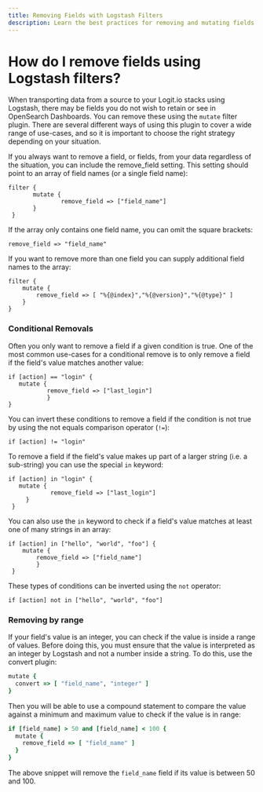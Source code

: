 ```yaml
---
title: Removing Fields with Logstash Filters
description: Learn the best practices for removing and mutating fields in your logs and metrics using Logstash filters
---
```


# How do I remove fields using Logstash filters?

When transporting data from a source to your Logit.io stacks using Logstash, there may be fields you do not wish to retain or see in OpenSearch Dashboards. You can remove these using the `mutate` filter plugin. There are several different ways of using this plugin to cover a wide range of use-cases, and so it is important to choose the right strategy depending on your situation.

If you always want to remove a field, or fields, from your data regardless of the situation, you can include the remove_field setting. This setting should point to an array of field names (or a single field name):

```plaintext
filter {
       mutate {
               remove_field => ["field_name"]
       }
 }
```

If the array only contains one field name, you can omit the square brackets:

```plaintext
remove_field => "field_name"
```

If you want to remove more than one field you can supply additional field names to the array:

```plaintext
filter {
    mutate {
        remove_field => [ "%{@index}","%{@version}","%{@type}" ]
    }
}
```

### Conditional Removals

Often you only want to remove a field if a given condition is true. One of the most common use-cases for a conditional remove is to only remove a field if the field's value matches another value:

```plaintext
if [action] == "login" {
   mutate {
           remove_field => ["last_login"]
           }
}
```

You can invert these conditions to remove a field if the condition is not true by using the not equals comparison operator (`!=`):

```plaintext
if [action] != "login"
```

To remove a field if the field's value makes up part of a larger string (i.e. a sub-string) you can use the special `in` keyword:

```plaintext
if [action] in "login" {
   mutate {
            remove_field => ["last_login"]
     }
 }
```

You can also use the `in` keyword to check if a field's value matches at least one of many strings in an array:

```plaintext
if [action] in ["hello", "world", "foo"] {
    mutate {
        remove_field => ["field_name"]
        }
 }
```

These types of conditions can be inverted using the `not` operator:

```plaintext
if [action] not in ["hello", "world", "foo"]
```

### Removing by range

If your field's value is an integer, you can check if the value is inside a
range of values. Before doing this, you must ensure that the value is interpreted
as an integer by Logstash and not a number inside a string. To do this, use the convert plugin:

```ruby copy
mutate {
  convert => [ "field_name", "integer" ]
}
```

Then you will be able to use a compound statement to compare the value against a
minimum and maximum value to check if the value is in range:

```ruby copy
if [field_name] > 50 and [field_name] < 100 {
  mutate {
    remove_field => [ "field_name" ]
  }
}
```

The above snippet will remove the `field_name` field if its value is between 50 and 100.
